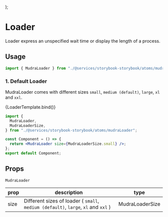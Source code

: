 

<Meta title="Atoms/Mudra Loader" component={MudraLoader} />

  <div
    style={{
      display: "flex",
      justifyContent: "space-between",
      alignItems: "center",
    }}
  >
    <MudraLoader size="small" />
    <MudraLoader />
    <MudraLoader size="large" />
    <MudraLoader size="xl" />
    <MudraLoader size="xxl" />
  </div>
);

# Loader

Loader express an unspecified wait time or display the length of a process.

## Usage

```jsx
import { MudraLoader } from "./@services/storybook-storybook/atoms/mudraLoader";
```

### 1. Default Loader

MudraLoader comes with different sizes `small`, `medium (default)`, `large`, `xl` and `xxl`.

<Canvas>
  <Story name="Basic Loader">{LoaderTemplate.bind()}</Story>
</Canvas>

```jsx
import {
  MudraLoader,
  MudraLoaderSize,
} from "./@services/storybook-storybook/atoms/mudraLoader";

const Component = () => {
  return <MudraLoader size={MudraLoaderSize.small} />;
};
export default Component;
```

## Props

<div style={{overflowX: 'auto'}}>

`MudraLoader`

| prop | description                                                                        | type            |
| ---- | ---------------------------------------------------------------------------------- | --------------- |
| size | Different sizes of loader ( `small`, `medium (default)`, `large`, `xl` and `xxl` ) | MudraLoaderSize |

</div>
